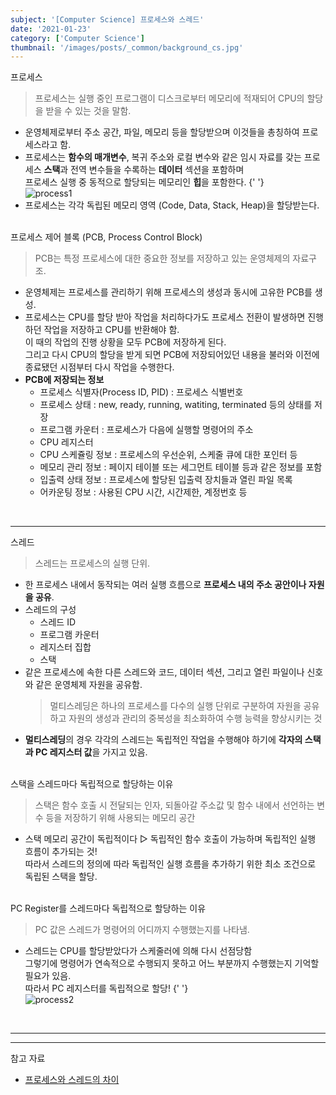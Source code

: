```yaml
---
subject: '[Computer Science] 프로세스와 스레드'
date: '2021-01-23'
category: ['Computer Science']
thumbnail: '/images/posts/_common/background_cs.jpg'
---
```



<Typography variant="h3" backgroundColor="gray">
  <span>프로세스</span>
</Typography>

> 프로세스는 실행 중인 프로그램이 디스크로부터 메모리에 적재되어 CPU의 할당을 받을 수 있는 것을 말함.

- 운영체제로부터 주소 공간, 파일, 메모리 등을 할당받으며 이것들을 총칭하여 프로세스라고 함.
- 프로세스는 **함수의 매개변수**, 복귀 주소와 로컬 변수와 같은 임시 자료를 갖는 프로세스 **스택**과 전역 변수들을 수록하는 **데이터** 섹션을 포함하며  
   프로세스 실행 중 동적으로 할당되는 메모리인 **힙**을 포함한다.
  {' '}
  <br />
  <img
    src="https://user-images.githubusercontent.com/33610315/105507847-0a156900-5d0f-11eb-858c-7c1cdbcf5b07.png"
    alt="process1"
    width={500}
  />
- 프로세스는 각각 독립된 메모리 영역 (Code, Data, Stack, Heap)을 할당받는다.

<br />

<Typography variant="h4">
  <span>프로세스 제어 블록 (PCB, Process Control Block)</span>
</Typography>

> PCB는 특정 프로세스에 대한 중요한 정보를 저장하고 있는 운영체제의 자료구조.

- 운영체제는 프로세스를 관리하기 위해 프로세스의 생성과 동시에 고유한 PCB를 생성.
- 프로세스는 CPU를 할당 받아 작업을 처리하다가도 프로세스 전환이 발생하면 진행하던 작업을 저장하고 CPU를 반환해야 함.  
   이 때의 작업의 진행 상황을 모두 PCB에 저장하게 된다.  
   그리고 다시 CPU의 할당을 받게 되면 PCB에 저장되어있던 내용을 불러와 이전에 종료됐던 시점부터 다시 작업을 수행한다.
- **PCB에 저장되는 정보**
  - 프로세스 식별자(Process ID, PID) : 프로세스 식별번호
  - 프로세스 상태 : new, ready, running, watiting, terminated 등의 상태를 저장
  - 프로그램 카운터 : 프로세스가 다음에 실행할 명령어의 주소
  - CPU 레지스터
  - CPU 스케쥴링 정보 : 프로세스의 우선순위, 스케줄 큐에 대한 포인터 등
  - 메모리 관리 정보 : 페이지 테이블 또는 세그먼트 테이블 등과 같은 정보를 포함
  - 입출력 상태 정보 : 프로세스에 할당된 입출력 장치들과 열린 파일 목록
  - 어카운팅 정보 : 사용된 CPU 시간, 시간제한, 계정번호 등

<br />

---

<Typography variant="h3" backgroundColor="gray">
  <span>스레드</span>
</Typography>

> 스레드는 프로세스의 실행 단위.

- 한 프로세스 내에서 동작되는 여러 실행 흐름으로 **프로세스 내의 주소 공안이나 자원을 공유**.
- 스레드의 구성
  - 스레드 ID
  - 프로그램 카운터
  - 레지스터 집합
  - 스택
- 같은 프로세스에 속한 다른 스레드와 코드, 데이터 섹션, 그리고 열린 파일이나 신호와 같은 운영체제 자원을 공유함.
  > 멀티스레딩은 하나의 프로세스를 다수의 실행 단위로 구분하여 자원을 공유하고 자원의 생성과 관리의 중복성을 최소화하여 수행 능력을 향상시키는 것
- **멀티스레딩**의 경우 각각의 스레드는 독립적인 작업을 수행해야 하기에 **각자의 스택과 PC 레지스터 값**을 가지고 있음.

<br />

<Typography variant="h4">
  <span>스택을 스레드마다 독립적으로 할당하는 이유</span>
</Typography>

> 스택은 함수 호출 시 전달되는 인자, 되돌아갈 주소값 및 함수 내에서 선언하는 변수 등을 저장하기 위해 사용되는 메모리 공간

- 스택 메모리 공간이 독립적이다 ▷ 독립적인 함수 호출이 가능하며 독립적인 실행 흐름이 추가되는 것!  
   따라서 스레드의 정의에 따라 독립적인 실행 흐름을 추가하기 위한 최소 조건으로 독립된 스택을 할당.

<br />

<Typography variant="h4">
  <span>PC Register를 스레드마다 독립적으로 할당하는 이유</span>
</Typography>

> PC 값은 스레드가 명령어의 어디까지 수행했는지를 나타냄.

- 스레드는 CPU를 할당받았다가 스케줄러에 의해 다시 선점당함  
   그렇기에 명령어가 연속적으로 수행되지 못하고 어느 부분까지 수행했는지 기억할 필요가 있음.  
   따라서 PC 레지스터를 독립적으로 할당!
  {' '}
  <br />
  <img
    src="https://user-images.githubusercontent.com/33610315/105511824-af324080-5d13-11eb-8cd1-06e97c8c06e3.png"
    alt="process2"
  />

<br />

---

---

<Typography backgroundColor="yellow" variant="p" isBold>
  <span>참고 자료</span>
</Typography>

- [프로세스와 스레드의 차이](https://ggodong.tistory.com/24)
